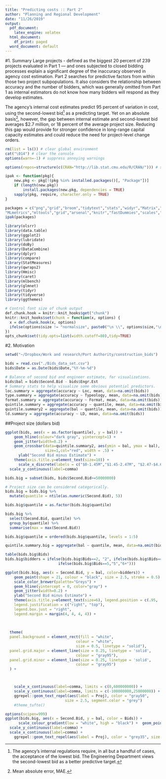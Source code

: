 ```yaml
---
title: "Predicting costs :: Part 2"
author: "Planning and Regional Development"
date: "11/26/2019"
output:
  pdf_document:
    latex_engine: xelatex
  html_document:
    df_print: paged
  word_document: default
---
```


\pagenumbering{arabic}


#1. Summary
Large projects - defined as the biggest 20 percent of 239 projects evaluated in Part 1 — and ones subjected to closed bidding processes explain a significant degree of the inaccuracy observed in agency cost estimation. Part 2 searches for predictive factors from within those two project subpopulations. It also considers the relationship between accuracy and the number of bidders, which was generally omitted from Part 1 as internal estimators do not know how many bidders will respond as they develop estimates. 

The agency's internal cost estimates predict 95 percent of variation in cost, using the second-lowest bid^[The agency's internal regulations require, in all but a handful of cases, the acceptance of the lowest bid. The Engineering Department views the second-lowest bid as a better predictive target.] as a predicting target. Yet on an absolute basis^[Mean absolute error, MAE.], however, the gap between internal estimate and second-lowest bid averages $2.7 million, or 18 percent of the average project size. Reducing this gap would provide for stronger confidence in long-range capital capacity estimates and could reduce the need for project-level change orders. 


```r
rm(list = ls()) # clear global environment 
cat("\014") # clear the console 
options(warn=-1) # suppress annoying warnings 

options(repos=structure(c(CRAN="http://lib.stat.cmu.edu/R/CRAN/"))) # set CRAN mirror

ipak <- function(pkg){
    new.pkg <- pkg[!(pkg %in% installed.packages()[, "Package"])]
    if (length(new.pkg)) 
        install.packages(new.pkg, dependencies = TRUE)
    sapply(pkg, require, character.only = TRUE)
}

packages = c("png","grid","broom","tidytext","stats","widyr","Matrix","ggrepel",
"MLmetrics","mltools","grid","arsenal","knitr","fastDummies","scales","hydroGOF")
ipak(packages)

library(olsrr) 
library(data.table) 
library(ggplot2) 
library(lubridate) 
library(doBy) 
library(DataCombine) 
library(dplyr) 
library(compare) 
library(StatMeasures) 
library(qwraps2) 
library(Hmisc) 
library(caret) 
library(mlbench) 
library(glmnet) 
library(tidyr) 
library(tidyverse) 
library(ggthemes) 
```

```r
# Control font size of chunk output
def.chunk.hook = knitr::knit_hooks$get("chunk")
knitr::knit_hooks$set(chunk = function(x, options) {
  x = def.chunk.hook(x, options)
  ifelse(options$size != "normalsize", paste0("\n \\", options$size,"\n\n", x, "\n\n \\normalsize"), x)
})
opts_chunk$set(tidy.opts=list(width.cutoff=80),tidy=TRUE)
```


#2. Motivation

```r
setwd("~/Dropbox/Work and research/Port Authority/construction_bids") 

bids = read.csv("./Bids_data_set.csv") 
bids$Date = as.Date(bids$Date,"%Y-%m-%d") 
```

```r
# Balance of second bid and engineer estimate, for visualizations.
bids$bal = bids$Second.Bid - bids$Engr.Est 
# Summary stats to help visualize some obvious potential predictors. 
loc.summary = aggregate(accuracy ~ Loc, mean, data=na.omit(bids)) 
type.summary = aggregate(accuracy ~ Typeology, mean, data=na.omit(bids)) 
format.summary = aggregate(accuracy ~ Format, mean, data=na.omit(bids)) 
quintile.summary = aggregate(accuracy ~ quantile, mean, data=na.omit(bids))
quintile.summary2 = aggregate(bal ~ quantile, mean, data=na.omit(bids)) 
ld.summary = aggregate(accuracy ~ LD, mean, data=na.omit(bids)) 
```

##Project size (dollars bid)
```r
ggplot(bids, aes(x = as.factor(quantile), y = bal)) + 
    geom_hline(colour="dark gray", yintercept=1) +
    geom_jitter(width=0.2) +
    geom_crossbar(data=quintile.summary2, aes(ymin = bal, ymax = bal), 
                  size=1,col="red", width = .5) + 
      ylab("Second Bid minus Estimate") + 
    theme(axis.title.y=element_text(size=10)) + 
      scale_x_discrete(labels = c("$0-1.45M","$1.45-2.47M", "$2.47-$4.65M","$4.65-13.32M","$13.32M-4.8B")) + 
  scale_y_continuous(label=comma) 
```

```r
bids.big = subset(bids, bids$Second.Bid>=50000000) 
```

```r
# Project size can be considered categorically. 
bids.big = bids.big %>%
  mutate(quantile = ntile(as.numeric(Second.Bid), 5))

bids.big$quantile = as.factor(bids.big$quantile) 

bids.big %>%
  select(Second.Bid, quantile) %>%
  group_by(quantile) %>%
  summarise(max = max(Second.Bid))

bids.big$quantile = ordered(bids.big$quantile, levels = 1:5)

quintile.summary.big = aggregate(bal ~ quantile, mean, data=na.omit(bids.big)) 
```

```r
table(bids.big$Bids)
bids.big$bidders = ifelse(bids.big$Bids==2, "2", ifelse(bids.big$Bids==3, "3",
                        ifelse(bids.big$Bids==5,"5","6+"))) 
```


```r
ggplot(bids.big, aes(x = Second.Bid, y = bal, color=bidders)) + 
    geom_point(shape = 21, colour = "black", size = 2.5, stroke = 0.5) + 
    scale_color_brewer(palette="Greys") + 
    geom_hline(yintercept = 0, color="gray") + 
    geom_jitter(width=0.2) + 
    ylab("Second Bid minus Estimate") + 
    theme(axis.title.y=element_text(size=6), legend.position = c(.95, .5), 
    legend.justification = c("right", "top"),
    legend.box.just = "right",
    legend.margin = margin(4, 4, 4, 4)) + 
  
  
  
  theme(
  panel.background = element_rect(fill = "white",
                                colour = "white",
                                size = 0.5, linetype = "solid"),
  panel.grid.major = element_line(size = 0.25, linetype = 'solid',
                                colour = "gray95"), 
  panel.grid.minor = element_line(size = 0.25, linetype = 'solid',
                                colour = "gray95")
  ) + 



    scale_x_continuous(label=comma, limits = c(0,600000000)) + 
    scale_y_continuous(label=comma, limits = c(-100000000,25000000)) + 
    ggrepel::geom_text_repel(aes(label = Proj), color = "gray50", 
                           size = 2.5, segment.color = "grey") 
    #theme_tufte()
```


```r
options(scipen=999)
ggplot(bids.big, aes(x = Second.Bid, y = bal, color = Bids)) + 
      scale_colour_gradient(low = "white", high = "black") +  geom_point(size=2) +
  scale_y_continuous(label=comma) + 
  scale_x_continuous(label=comma) + 
    ggrepel::geom_text_repel(aes(label = Proj), color = "grey35", size = 2.5, segment.color = "grey") 
```

